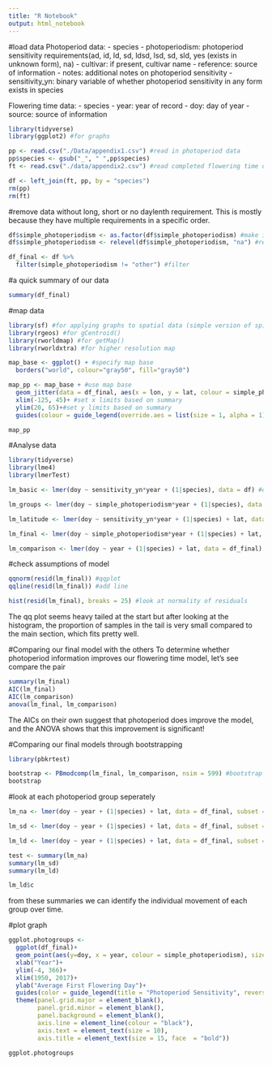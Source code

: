 ```yaml
---
title: "R Notebook"
output: html_notebook
---
```


#load data
Photoperiod data:
- species
- photoperiodism: photoperiod sensitivity requirements(ad, id, ld, sd, ldsd, lsd, sd, sld, yes (exists in unknown form), na)
- cultivar: if present, cultivar name
- reference: source of information
- notes: additional notes on photoperiod sensitivity
- sensitivity_yn: binary variable of whether photoperiod sensitivity in any form exists in species

Flowering time data:
- species
- year: year of record
- doy: day of year
- source: source of information

```r
library(tidyverse)
library(ggplot2) #for graphs

pp <- read.csv("./Data/appendix1.csv") #read in photoperiod data
pp$species <- gsub("_", " ",pp$species)
ft <- read.csv("./data/appendix2.csv") #read completed flowering time data

df <- left_join(ft, pp, by = "species")
rm(pp)
rm(ft)

```

#remove data without long, short or no daylenth requirement. This is mostly because they have multiple requirements in a specific order.

```r
df$simple_photoperiodism <- as.factor(df$simple_photoperiodism) #make it a factor
df$simple_photoperiodism <- relevel(df$simple_photoperiodism, "na") #relevel so na is the reference factor

df_final <- df %>%
  filter(simple_photoperiodism != "other") #filter
```

#a quick summary of our data
```r
summary(df_final)
```


#map data
```r
library(sf) #for applying graphs to spatial data (simple version of sp)
library(rgeos) #for gCentroid()
library(rworldmap) #for getMap()
library(rworldxtra) #for higher resolution map

map_base <- ggplot() + #specify map base
  borders("world", colour="gray50", fill="gray50")

map_pp <- map_base + #use map base
  geom_jitter(data = df_final, aes(x = lon, y = lat, colour = simple_photoperiodism), size = 0.05, alpha = 0.1, shape = 1) +#layer points on map
  xlim(-125, 45)+ #set x limits based on summary
  ylim(20, 65)+#set y limits based on summary
  guides(colour = guide_legend(override.aes = list(size = 1, alpha = 1))) #override the transparency and size to make legend readable

map_pp

```
#Analyse data

```r
library(tidyverse)
library(lme4)
library(lmerTest)

lm_basic <- lmer(doy ~ sensitivity_yn*year + (1|species), data = df) #original model with species and binary sensitivity

lm_groups <- lmer(doy ~ simple_photoperiodism*year + (1|species), data = df) #improved model with species and groups of sensitivity

lm_latitude <- lmer(doy ~ sensitivity_yn*year + (1|species) + lat, data = df) #improved model as above with latitude as fixed effect

lm_final <- lmer(doy ~ simple_photoperiodism*year + (1|species) + lat, data = df_final)#improved model with all aspects of previous models with 'other' group removed

lm_comparison <- lmer(doy ~ year + (1|species) + lat, data = df_final) #comparison model to lm_final with photoperiodism removed as variable

```

#check assumptions of model
```r
qqnorm(resid(lm_final)) #qqplot
qqline(resid(lm_final)) #add line

hist(resid(lm_final), breaks = 25) #look at normality of residuals
```
The qq plot seems heavy tailed at the start but after looking at the histogram, the proportion of samples in the tail is very small compared to the main section, which fits pretty well.

#Comparing our final model with the others
To determine whether photoperiod information improves our flowering time model, let's see compare the pair
```r
summary(lm_final)
AIC(lm_final)
AIC(lm_comparison)
anova(lm_final, lm_comparison)
```
The AICs on their own suggest that photoperiod does improve the model, and the ANOVA shows that this improvement is significant!

#Comparing our final models through bootstrapping
```r
library(pbkrtest)

bootstrap <- PBmodcomp(lm_final, lm_comparison, nsim = 599) #bootstrap comparison
bootstrap
```

#look at each photoperiod group seperately
```r
lm_na <- lmer(doy ~ year + (1|species) + lat, data = df_final, subset = simple_photoperiodism == "na")

lm_sd <- lmer(doy ~ year + (1|species) + lat, data = df_final, subset = simple_photoperiodism == "sd")

lm_ld <- lmer(doy ~ year + (1|species) + lat, data = df_final, subset = simple_photoperiodism == "ld")

test <- summary(lm_na)
summary(lm_sd)
summary(lm_ld)

lm_ld$c
```

from these summaries we can identify the individual movement of each group over time.

#plot graph
```r
ggplot.photogroups <- 
  ggplot(df_final)+
  geom_point(aes(y=doy, x = year, colour = simple_photoperiodism), size = 1, alpha = 0.2)+
  xlab("Year")+
  ylim(-4, 366)+
  xlim(1950, 2017)+
  ylab("Average First Flowering Day")+
  guides(color = guide_legend(title = "Photoperiod Sensitivity", reverse = TRUE))+
  theme(panel.grid.major = element_blank(), 
        panel.grid.minor = element_blank(),
        panel.background = element_blank(), 
        axis.line = element_line(colour = "black"),
        axis.text = element_text(size = 10),
        axis.title = element_text(size = 15, face  = "bold"))

ggplot.photogroups
```

